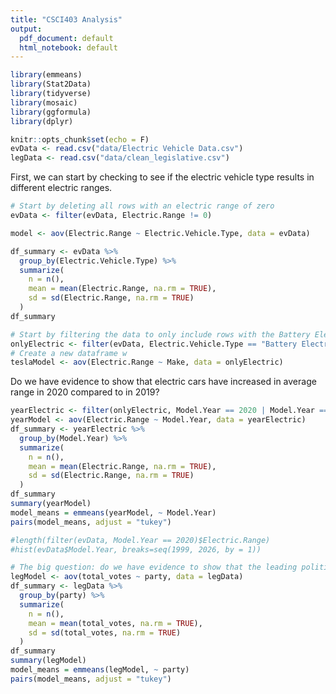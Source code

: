 ```yaml
---
title: "CSCI403 Analysis"
output:
  pdf_document: default
  html_notebook: default
---
```


```r
library(emmeans)
library(Stat2Data)
library(tidyverse)
library(mosaic)
library(ggformula)
library(dplyr)

knitr::opts_chunk$set(echo = F)
evData <- read.csv("data/Electric Vehicle Data.csv")
legData <- read.csv("data/clean_legislative.csv")
```

First, we can start by checking to see if the electric vehicle type results in different electric ranges.

```r
# Start by deleting all rows with an electric range of zero
evData <- filter(evData, Electric.Range != 0)

model <- aov(Electric.Range ~ Electric.Vehicle.Type, data = evData)

df_summary <- evData %>%
  group_by(Electric.Vehicle.Type) %>%
  summarize(
    n = n(),
    mean = mean(Electric.Range, na.rm = TRUE),
    sd = sd(Electric.Range, na.rm = TRUE)
  )
df_summary
```

```r
# Start by filtering the data to only include rows with the Battery Electric Vehicle (BEV) column value
onlyElectric <- filter(evData, Electric.Vehicle.Type == "Battery Electric Vehicle (BEV)")
# Create a new dataframe w
teslaModel <- aov(Electric.Range ~ Make, data = onlyElectric)

```

Do we have evidence to show that electric cars have increased in average range in 2020 compared to in 2019?

```r
yearElectric <- filter(onlyElectric, Model.Year == 2020 | Model.Year == 2019)
yearModel <- aov(Electric.Range ~ Model.Year, data = yearElectric)
df_summary <- yearElectric %>%
  group_by(Model.Year) %>%
  summarize(
    n = n(),
    mean = mean(Electric.Range, na.rm = TRUE),
    sd = sd(Electric.Range, na.rm = TRUE)
  )
df_summary
summary(yearModel)
model_means = emmeans(yearModel, ~ Model.Year)
pairs(model_means, adjust = "tukey")
```

```r
#length(filter(evData, Model.Year == 2020)$Electric.Range)
#hist(evData$Model.Year, breaks=seq(1999, 2026, by = 1))

# The big question: do we have evidence to show that the leading political party in a legislative district results in fewer or more electric cars compared to other political parties?
legModel <- aov(total_votes ~ party, data = legData)
df_summary <- legData %>%
  group_by(party) %>%
  summarize(
    n = n(),
    mean = mean(total_votes, na.rm = TRUE),
    sd = sd(total_votes, na.rm = TRUE)
  )
df_summary
summary(legModel)
model_means = emmeans(legModel, ~ party)
pairs(model_means, adjust = "tukey")
```